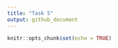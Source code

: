 ```yaml
---
title: "Task 5"
output: github_document
---
```


```r
knitr::opts_chunk$set(echo = TRUE)
```
